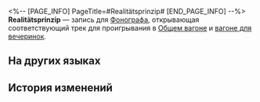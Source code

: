 <%-- [PAGE_INFO]
PageTitle=#Realitätsprinzip#
[END_PAGE_INFO] --%>
{{Предмет Инфобокс
|id          = 210310
|Изображение = Предмет Realitätsprinzip.png
|Тип         = Запись
|Инвентарь   = Ценные предметы
|Редкость    = 3
|Эффект      = 
|Описание    = Запись, которую можно воспроизвести на фонографе экспресса. Это может быть случайное приобретение или подарок от кого-то другого. Когда играет музыка, всплывают самые разные воспоминания: улыбки, встречи, прикосновения и волнение битвы. Может быть, поэтому, даже несмотря на стремительный прогресс общества, люди всё ещё собирают записи.<br />Текущая запись содержит трек Realitätsprinzip.
}}
{{Описание|''Попрощайтесь со всеми правилами. Вы заснёте, и они больше не понадобятся.''}}
'''Realitätsprinzip''' — запись для [[Фонограф]]а, открывающая соответствующий трек для проигрывания в [[Общий вагон|Общем вагоне]] и [[Вагон для вечеринок|вагоне для вечеринок]].

==На других языках==
{{На других языках
|en   = "Realitätsprinzip"
|zhs  = 《现实原则》
|zht  = 《現實原則》
|ja   = 『現実原則』
|ko   = ≪현실원칙≫
|es   = Principio de realidad
|fr   = «&nbsp;Realitätsprinzip&nbsp;»
|ru   = Realitätsprinzip
|th   = "Realitätsprinzip"
|vi   = "Nguyên Tắc Hiện Thực"
|de   = „Realitätsprinzip“
|id   = "Realitätsprinzip"
|pt   = "Realitätsprinzip"
}}

==История изменений==
{{История изменений|3.5}}